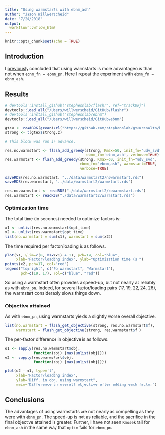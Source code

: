 ```yaml
---
title: "Using warmstarts with ebnm_ash"
author: "Jason Willwerscheid"
date: "7/26/2018"
output:
  workflowr::wflow_html
---
```


```r
knitr::opts_chunk$set(echo = TRUE)
```

## Introduction

I [previously](warmstart.html) concluded that using warmstarts is more advantageous than not when `ebnm_fn = ebnm_pn`. Here I repeat the experiment with `ebnm_fn = ebnm_ash`.

## Results

```r
# devtools::install_github("stephenslab/flashr", ref="trackObj")
devtools::load_all("/Users/willwerscheid/GitHub/flashr")
# devtools::install_github("stephenslab/ebnm")
devtools::load_all("/Users/willwerscheid/GitHub/ebnm")

gtex <- readRDS(gzcon(url("https://github.com/stephenslab/gtexresults/blob/master/data/MatrixEQTLSumStats.Portable.Z.rds?raw=TRUE")))
strong <- t(gtex$strong.z)
```

```r
# This block was run in advance.

res.no.warmstart <- flash_add_greedy(strong, Kmax=50, init_fn="udv_svd",
                                     ebnm_fn="ebnm_ash", verbose=TRUE)
res.warmstart <- flash_add_greedy(strong, Kmax=50, init_fn="udv_svd",
                                  ebnm_fn="ebnm_ash", warmstart=TRUE, 
                                  verbose=TRUE)

saveRDS(res.no.warmstart, "../data/warmstart2/nowarmstart.rds")
saveRDS(res.warmstart, "../data/warmstart2/warmstart.rds")
```

```r
res.no.warmstart <- readRDS("./data/warmstart2/nowarmstart.rds")
res.warmstart <- readRDS("./data/warmstart2/warmstart.rds")
```

### Optimization time

The total time (in seconds) needed to optimize factors is:

```r
x1 <- unlist(res.no.warmstart$opt_time)
x2 <- unlist(res.warmstart$opt_time)
list(no.warmstart = sum(x1), warmstart = sum(x2))
```

The time required per factor/loading is as follows.

```r
plot(x1, ylim=c(0, max(x1) + 1), pch=19, col="blue",
     xlab="Factor/loading index", ylab="Optimization time (s)")
points(x2, pch=17, col="red")
legend("topright", c("No warmstart", "Warmstart"),
       pch=c(19, 17), col=c("blue", "red"))
```

So using a warmstart often provides a speed-up, but not nearly as reliably as with `ebnm_pn`. Indeed, for several factor/loading pairs (17, 19, 22, 24, 26), the warmstart considerably slows things down.

### Objective attained

As with `ebnm_pn`, using warmstarts yields a slightly worse overall objective. 

```r
list(no.warmstart = flash_get_objective(strong, res.no.warmstart$f),
     warmstart = flash_get_objective(strong, res.warmstart$f))
```

The per-factor difference in objective is as follows.

```r
o1 <- sapply(res.no.warmstart$obj, 
             function(obj) {max(unlist(obj))})
o2 <- sapply(res.warmstart$obj, 
             function(obj) {max(unlist(obj))})

plot(o2 - o1, type='l',
     xlab="Factor/loading index",
     ylab="Diff. in obj. using warmstart",
     main="Difference in overall objective after adding each factor")
```

## Conclusions

The advantages of using warmstarts are not nearly as compelling as they were with `ebnm_pn`. The speed-up is not as reliable, and the sacrifice in the final objective attained is greater. Further, I have not seen `Rmosek` fail for `ebnm_ash` in the same way that `optim` fails for `ebnm_pn`. 


